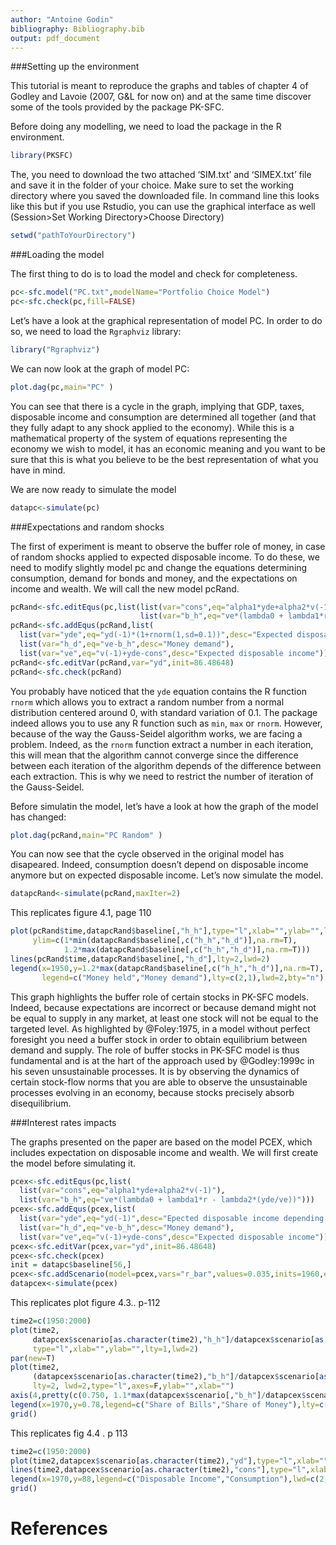 ```yaml
---
author: "Antoine Godin"
bibliography: Bibliography.bib
output: pdf_document
---
```


###Setting up the environment

This tutorial is meant to reproduce the graphs and tables of chapter 4 of Godley and Lavoie (2007, G&L for now on) and at the same time discover some of the tools provided by the package PK-SFC. 

Before doing any modelling, we need to load the package in the R environment. 
```r
library(PKSFC)
```

The, you need to download the two attached 'SIM.txt' and 'SIMEX.txt' file and save it in the folder of your choice. Make sure to set the working directory where you saved the downloaded file. In command line this looks like this but if you use Rstudio, you can use the graphical interface as well (Session>Set Working Directory>Choose Directory)
```r
setwd("pathToYourDirectory")
```

###Loading the model

The first thing to do is to load the model and check for completeness.
```r
pc<-sfc.model("PC.txt",modelName="Portfolio Choice Model")
pc<-sfc.check(pc,fill=FALSE)
```

Let's have a look at the graphical representation of model PC. In order to do so, we need to load the `Rgraphviz` library:
```r
library("Rgraphviz")
```

We can now look at the graph of model PC:
```r
plot.dag(pc,main="PC" )
```

You can see that there is a cycle in the graph, implying that GDP, taxes, disposable income and consumption are determined all together (and that they fully adapt to any shock applied to the economy). While this is a mathematical property of the system of equations representing the economy we wish to model, it has an economic meaning and you want to be sure that this is what you believe to be the best representation of what you have in mind.

We are now ready to simulate the model
```r
datapc<-simulate(pc)
```

###Expectations and random shocks

The first of experiment is meant to observe the buffer role of money, in case of random shocks applied to expected disposable income. To do these, we need to modify slightly model pc and change the equations determining consumption, demand for bonds and money, and the expectations on income and wealth. We will call the new model pcRand.
```r
pcRand<-sfc.editEqus(pc,list(list(var="cons",eq="alpha1*yde+alpha2*v(-1)"),
                             list(var="b_h",eq="ve*(lambda0 + lambda1*r - lambda2*(yde/ve))")))
pcRand<-sfc.addEqus(pcRand,list(
  list(var="yde",eq="yd(-1)*(1+rnorm(1,sd=0.1))",desc="Expected disposable income depending on random shocks"),
  list(var="h_d",eq="ve-b_h",desc="Money demand"),
  list(var="ve",eq="v(-1)+yde-cons",desc="Expected disposable income")))
pcRand<-sfc.editVar(pcRand,var="yd",init=86.48648)
pcRand<-sfc.check(pcRand)
```

You probably have noticed that the `yde` equation contains the R function `rnorm` which allows you to extract a random number from a normal distribution centered around 0, with standard variation of 0.1. The package indeed allows you to use any R function such as `min`, `max` or `rnorm`. However, because of the way the Gauss-Seidel algorithm works, we are facing a problem. Indeed, as the `rnorm` function extract a number in each iteration, this will mean that the algorithm cannot converge since the difference between each iteration of the algorithm depends of the difference between each extraction. This is why we need to restrict the number of iteration of the Gauss-Seidel.

Before simulatin the model, let's have a look at how the graph of the model has changed:
```r
plot.dag(pcRand,main="PC Random" )
```

You can now see that the cycle observed in the original model has disapeared. Indeed, consumption doesn't depend on disposable income anymore but on expected disposable income. Let's now simulate the model.
```r
datapcRand<-simulate(pcRand,maxIter=2)
```

This replicates figure 4.1, page 110
```r
plot(pcRand$time,datapcRand$baseline[,"h_h"],type="l",xlab="",ylab="",lty=1,lwd=2,
     ylim=c(1*min(datapcRand$baseline[,c("h_h","h_d")],na.rm=T),
            1.2*max(datapcRand$baseline[,c("h_h","h_d")],na.rm=T)))
lines(pcRand$time,datapcRand$baseline[,"h_d"],lty=2,lwd=2)
legend(x=1950,y=1.2*max(datapcRand$baseline[,c("h_h","h_d")],na.rm=T),
       legend=c("Money held","Money demand"),lty=c(2,1),lwd=2,bty="n")
```

This graph highlights the buffer role of certain stocks in PK-SFC models. Indeed, because expectations are incorrect or because demand might not be equal to supply in any market, at least one stock will not be equal to the targeted level. As highlighted by @Foley:1975, in a model without perfect foresight you need a buffer stock in order to obtain equilibrium between demand and supply. The role of buffer stocks in PK-SFC model is thus fundamental and is at the hart of the approach used by @Godley:1999c in his seven unsustainable processes. It is by observing the dynamics of certain stock-flow norms that you are able to observe the unsustainable processes evolving in an economy, because stocks precisely absorb disequilibrium.

###Interest rates impacts

The graphs presented on the paper are based on the model PCEX, which includes expectation on disposable income and wealth. We will first create the model before simulating it.

```r
pcex<-sfc.editEqus(pc,list(
  list(var="cons",eq="alpha1*yde+alpha2*v(-1)"),
  list(var="b_h",eq="ve*(lambda0 + lambda1*r - lambda2*(yde/ve))")))
pcex<-sfc.addEqus(pcex,list(
  list(var="yde",eq="yd(-1)",desc="Epected disposable income depending on random shocks"),
  list(var="h_d",eq="ve-b_h",desc="Money demand"),
  list(var="ve",eq="v(-1)+yde-cons",desc="Expected disposable income")))
pcex<-sfc.editVar(pcex,var="yd",init=86.48648)
pcex<-sfc.check(pcex)
init = datapc$baseline[56,]
pcex<-sfc.addScenario(model=pcex,vars="r_bar",values=0.035,inits=1960,ends=2010,starts=init)
datapcex<-simulate(pcex)
```

This replicates plot figure 4.3.. p-112
```r
time2=c(1950:2000)
plot(time2,
     datapcex$scenario[as.character(time2),"h_h"]/datapcex$scenario[as.character(time2),"v"],
     type="l",xlab="",ylab="",lty=1,lwd=2)
par(new=T)
plot(time2,
     (datapcex$scenario[as.character(time2),"b_h"]/datapcex$scenario[as.character(time2),"v"]),
     lty=2, lwd=2,type="l",axes=F,ylab="",xlab="")
axis(4,pretty(c(0.750, 1.1*max(datapcex$scenario[,"b_h"]/datapcex$scenario[,"v"],na.rm=T))))
legend(x=1970,y=0.78,legend=c("Share of Bills","Share of Money"),lty=c(2,1),lwd=2,bty="n")
grid()
```

This replicates fig 4.4 . p 113
```r
time2=c(1950:2000)
plot(time2,datapcex$scenario[as.character(time2),"yd"],type="l",xlab="",ylab="",lty=1,lwd=2)
lines(time2,datapcex$scenario[as.character(time2),"cons"],type="l",xlab="",ylab="",lty=2,lwd=2)
legend(x=1970,y=88,legend=c("Disposable Income","Consumption"),lwd=c(2,2),lty=c(1,2),bty="n")
grid()
```

# References